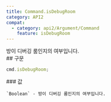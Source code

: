 ```yaml
---
title: Command.isDebugRoom
category: API2
compat:
  - category: api2/Argument/Command
    feature: isDebugRoom
---
```


<Section>
  방이 디버깅 룸인지의 여부입니다.
</Section>
<Section>
  ## 구문

  ~~~js
  cmd.isDebugRoom;
  ~~~

  <Section>
    ### 값

    `Boolean` - 방이 디버깅 룸인지의 여부입니다.
  </Section>
</Section>